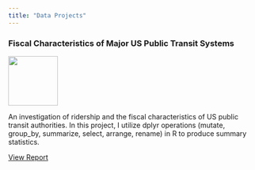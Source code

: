 ```yaml
---
title: "Data Projects"
---
```


### Fiscal Characteristics of Major US Public Transit Systems

[![](images/logo_fta.jpg){width="100"}](https://cndy17.github.io/STA9750-2024-FALL/mp01.html)

An investigation of ridership and the fiscal characteristics of US public transit authorities. In this project, I utilize dplyr operations (mutate, group_by, summarize, select, arrange, rename) in R to produce summary statistics.

[View Report](https://cndy17.github.io/STA9750-2024-FALL/mp01.html)
